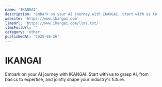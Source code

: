 ```yaml
---
name: 'IKANGAI'
description: "Embark on your AI journey with IKANGAI. Start with us to grasp AI, from basics to expertise, and jointly shape your industry''s future."
website: 'https://www.ikangai.com'
llmsUrl: 'https://www.ikangai.com/llms.txt/'
llmsFullUrl: ''
category: 'other'
publishedAt: '2025-08-26'
---
```


# IKANGAI

Embark on your AI journey with IKANGAI. Start with us to grasp AI, from basics to expertise, and jointly shape your industry's future.
